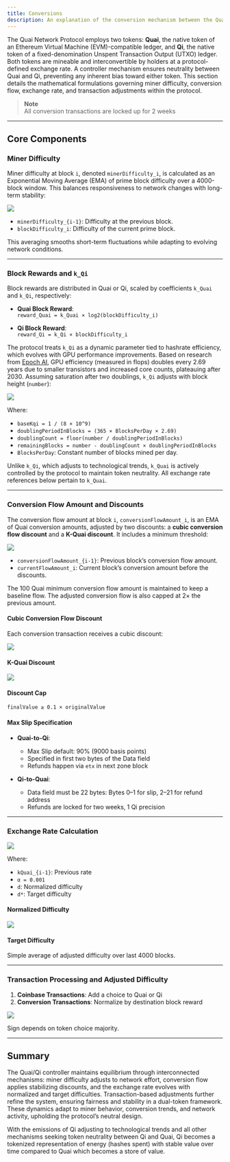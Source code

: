 ```yaml
---
title: Conversions
description: An explanation of the conversion mechanism between the Quai and Qi tokens.
---
```


The Quai Network Protocol employs two tokens: **Quai**, the native token of an Ethereum Virtual Machine (EVM)-compatible ledger, and **Qi**, the native token of a fixed-denomination Unspent Transaction Output (UTXO) ledger. Both tokens are mineable and interconvertible by holders at a protocol-defined exchange rate. A controller mechanism ensures neutrality between Quai and Qi, preventing any inherent bias toward either token. This section details the mathematical formulations governing miner difficulty, conversion flow, exchange rate, and transaction adjustments within the protocol.

> **Note**  
> All conversion transactions are locked up for 2 weeks

---

## Core Components

### Miner Difficulty

Miner difficulty at block `i`, denoted `minerDifficulty_i`, is calculated as an Exponential Moving Average (EMA) of prime block difficulty over a 4000-block window. This balances responsiveness to network changes with long-term stability:

<Frame>
<img src='/images/minerDifficulty.png' />
</Frame>

- `minerDifficulty_{i-1}`: Difficulty at the previous block.  
- `blockDifficulty_i`: Difficulty of the current prime block.  

This averaging smooths short-term fluctuations while adapting to evolving network conditions.

---

### Block Rewards and `k_Qi`

Block rewards are distributed in Quai or Qi, scaled by coefficients `k_Quai` and `k_Qi`, respectively:

- **Quai Block Reward**:  
  `reward_Quai = k_Quai × log2(blockDifficulty_i)`

- **Qi Block Reward**:  
  `reward_Qi = k_Qi × blockDifficulty_i`

The protocol treats `k_Qi` as a dynamic parameter tied to hashrate efficiency, which evolves with GPU performance improvements. Based on research from [Epoch AI](https://epoch.ai/blog/predicting-gpu-performance), GPU efficiency (measured in flops) doubles every 2.69 years due to smaller transistors and increased core counts, plateauing after 2030. Assuming saturation after two doublings, `k_Qi` adjusts with block height (`number`):

<Frame>
<img src='/images/kQi.png' />
</Frame>

Where:  
- `baseKqi = 1 / (8 × 10^9)`  
- `doublingPeriodInBlocks = (365 × BlocksPerDay × 2.69)`  
- `doublingCount = floor(number / doublingPeriodInBlocks)`  
- `remainingBlocks = number - doublingCount × doublingPeriodInBlocks`  
- `BlocksPerDay`: Constant number of blocks mined per day.  

Unlike `k_Qi`, which adjusts to technological trends, `k_Quai` is actively controlled by the protocol to maintain token neutrality. All exchange rate references below pertain to `k_Quai`.

---

### Conversion Flow Amount and Discounts

The conversion flow amount at block `i`, `conversionFlowAmount_i`, is an EMA of Quai conversion amounts, adjusted by two discounts: a **cubic conversion flow discount** and a **K-Quai discount**. It includes a minimum threshold:

<Frame>
<img src='/images/conversionFlowAmount.png' />
</Frame>

- `conversionFlowAmount_{i-1}`: Previous block’s conversion flow amount.  
- `currentFlowAmount_i`: Current block’s conversion amount before the discounts.  

The 100 Quai minimum conversion flow amount is maintained to keep a baseline flow. The adjusted conversion flow is also capped at 2× the previous amount.

#### Cubic Conversion Flow Discount

Each conversion transaction receives a cubic discount:

<Frame>
<img src='/images/flowDiscount.png' />
</Frame>

#### K-Quai Discount

<Frame>
<img src='/images/kQuaiDiscount.png' />
</Frame>

#### Discount Cap

`finalValue ≥ 0.1 × originalValue`

#### Max Slip Specification

- **Quai-to-Qi**:  
  - Max Slip default: 90% (9000 basis points)  
  - Specified in first two bytes of the Data field  
  - Refunds happen via `etx` in next zone block  

- **Qi-to-Quai**:  
  - Data field must be 22 bytes: Bytes 0–1 for slip, 2–21 for refund address  
  - Refunds are locked for two weeks, 1 Qi precision  

---

### Exchange Rate Calculation

<Frame>
<img src='/images/exchangeRate.png' />
</Frame>

Where:  
- `kQuai_{i-1}`: Previous rate  
- `α = 0.001`  
- `d`: Normalized difficulty  
- `d*`: Target difficulty  

#### Normalized Difficulty

<Frame>
<img src='/images/normalizedDifficulty.png' />
</Frame>

#### Target Difficulty

Simple average of adjusted difficulty over last 4000 blocks.

---

### Transaction Processing and Adjusted Difficulty

1. **Coinbase Transactions**: Add a choice to Quai or Qi  
2. **Conversion Transactions**: Normalize by destination block reward  

<Frame>
<img src='/images/adjDifficulty.png' />
</Frame>

Sign depends on token choice majority.

---

## Summary

The Quai/Qi controller maintains equilibrium through interconnected mechanisms: miner difficulty adjusts to network effort, conversion flow applies stabilizing discounts, and the exchange rate evolves with normalized and target difficulties. Transaction-based adjustments further refine the system, ensuring fairness and stability in a dual-token framework. These dynamics adapt to miner behavior, conversion trends, and network activity, upholding the protocol’s neutral design.

With the emissions of Qi adjusting to technological trends and all other mechanisms seeking token neutrality between Qi and Quai, Qi becomes a tokenized representation of energy (hashes spent) with stable value over time compared to Quai which becomes a store of value.

